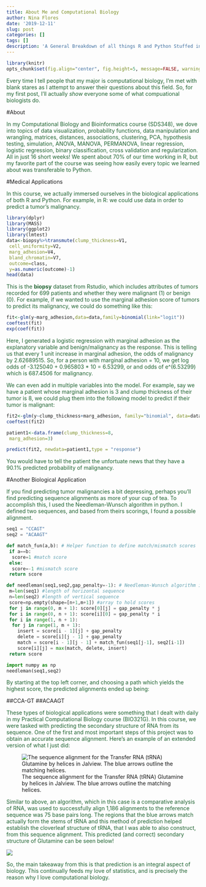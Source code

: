 ```yaml
---
title: About Me and Computational Biology
author: Nina Flores
date: '2019-12-11'
slug: post
categories: []
tags: []
description: 'A General Breakdown of all things R and Python Stuffed into 16 Weeks'
---
```



```r
library(knitr)
opts_chunk$set(fig.align="center", fig.height=5, message=FALSE, warning=FALSE, fig.width=8, tidy.opts=list(width.cutoff=60),tidy=TRUE)
```


<p style="color:#1e6330">Every time I tell people that my major is computational biology, I'm met with blank stares as I attempt to answer their questions about this field. So, for my first post, I'll actually *show* everyone some of what compuational biologists do.</p> 

#About
<p style="color:#1e6330">In my Computational Biology and Bioinformatics course (SDS348), we dove into topics of data visualization, probability functions, data manipulation and wrangling, matrices, distances, associations, clustering, PCA, hypothesis testing, simulation, ANOVA, MANOVA, PERMANOVA, linear regression, logistic regression, binary classification, cross validation and regularization. All in just 16 short weeks! We spent about 70% of our time working in R, but my favorite part of the course was seeing how easily every topic we learned about was transferable to Python.</p>

#Medical Applications
<p style="color:#1e6330">In this course, we actually immersed ourselves in the biological applications of both R and Python. For example, in R: we could use data in order to predict a tumor's malignancy.</p> 

```r

library(dplyr)
library(MASS)
library(ggplot2)
library(lmtest)
data<-biopsy%>%transmute(clump_thickness=V1,
 cell_uniformity=V2,
 marg_adhesion=V4,
 bland_chromatin=V7,
 outcome=class,
 y=as.numeric(outcome)-1)
head(data)

```

<p style="color:#1e6330">This is the **biopsy** dataset from Rstudio, which includes attributes of tumors recorded for 699 patients and whether they were malignant (1) or benign (0). For example, if we wanted to use the marginal adhesion score of tumors to predict its malignancy, we could do something like this:</p>

```r
fit<-glm(y~marg_adhesion,data=data,family=binomial(link="logit"))
coeftest(fit)
exp(coef(fit))

```
  <p style="color:#1e6330">Here, I generated a logistic regression with marginal adhesion as the explanatory variable and benign/malignancy as the response. This is telling us that every 1 unit increase in marginal adhesion, the odds of malignancy by 2.62689515. 
  So, for a person with marginal adhesion = 10, we get log odds of -3.125040 + 0.965803 * 10 = 6.53299, or and odds of e^(6.53299) which is 687.4506 for malignancy.</p> 

  <p style="color:#1e6330">We can even add in multiple variables into the model. For example, say we have a patient whose marginal adhesion is 3 and clump thickness of their tumor is 8, we could plug them into the following model to predict if their tumor is malignant:</p>
```r

fit2<-glm(y~clump_thickness+marg_adhesion, family="binomial", data=data)
coeftest(fit2)

patient1<-data.frame(clump_thickness=8,
 marg_adhesion=3)

predict(fit2, newdata=patient1,type = "response")

```
  <p style="color:#1e6330">You would have to tell the patient the unfortuate news that they have a 90.1% predicted probability of malignancy.</p>

#Another Biological Application
  <p style="color:#1e6330">If you find predicting tumor malignancies a bit depressing, perhaps you'll find predicting sequence alignments as more of your cup of tea. To accomplish this, I used the Needleman-Wunsch algorithm in python. I defined two sequences, and based from theirs scorings, I found a possible alignment.</p>
```python
seq1 = "CCAGT"
seq2 = "ACAAGT"

def match_fun(a,b): # Helper function to define match/mismatch scores
 if a==b:
  score=1 #match score
 else:
  score=-1 #mismatch score
 return score

def needleman(seq1,seq2,gap_penalty=-1): # Needleman-Wunsch algorithm in a funct
 m=len(seq1) #length of horizontal sequence
 n=len(seq2) #length of vertical sequence
 score=np.empty(shape=[n+1,m+1]) #array to hold scores
 for j in range(0, m + 1): score[0][j] = gap_penalty * j
 for i in range(0, n + 1): score[i][0] = gap_penalty * i
 for i in range(1, n + 1):
  for j in range(1, m + 1):
    insert = score[i - 1][j] + gap_penalty
    delete = score[i][j - 1] + gap_penalty
    match = score[i - 1][j - 1] + match_fun(seq1[j-1], seq2[i-1])
    score[i][j] = max(match, delete, insert)
 return score

import numpy as np
needleman(seq1,seq2)
```

 <p style="color:#1e6330">By starting at the top left corner, and choosing a path which yields the highest score, the predicted alignments ended up being:</p>
##CCA-GT
##ACAAGT

<p style="color:#1e6330">These types of biological applications were something that I dealt with daily in my Practical Computational Biology course (BIO321G). In this course, we were tasked with predicting the secondary structure of RNA from its sequence. One of the first and most important steps of this project was to obtain an accurate sequence alignment. Here's an example of an extended version of what I just did:</p>

![The sequence alignment for the Transfer RNA (tRNA) Glutamine by helices in Jalview. The blue arrows outline the matching helices.](/blog/compbioexample.png)

<p style="color:#1e6330">Similar to above, an algorithm, which in this case is a comparative analysis of RNA, was used to successfully align 1,186 alignments to the reference sequence was 75 base pairs long. The regions that the blue arrows match actually form the stems of tRNA and this method of prediction helped establish the cloverleaf structure of tRNA, that I was able to also construct, from this sequence alignment. This predicted (and correct) secondary structure of Glutamine can be seen below!</p>

![](/blog/Glutamineforcompbio.png)

<p style="color:#1e6330">So, the main takeaway from this is that prediction is an integral aspect of biology. This continually feeds my love of statistics, and is precisely the reason why I love computational biology.</p>



